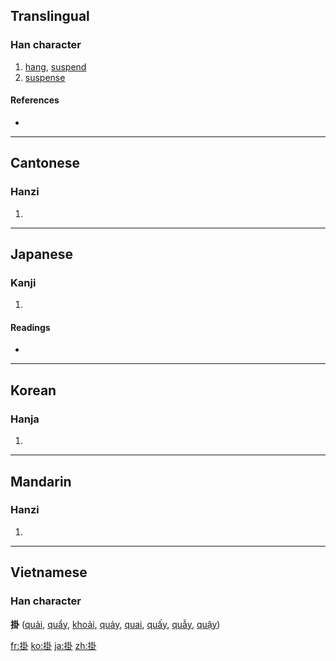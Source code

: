 {{also|挂}}
==Translingual==

===Han character===
{{Han char|rn=64|rad=手|as=08|sn=11|four=5300<sub>0</sub>|canj=手土土卜 (QGGY)}}

# [[hang]], [[suspend]]
# [[suspense]]

====References====
* {{Han ref|kx=0438.050|dkj=12267|dj=0788.030|hdz=31890.130|uh=639B|ud=25499|bh=B1BE|bd=45502}}

----

==Cantonese==

===Hanzi===
{{yue-hanzi|jyut=|y=gwa3|sim=挂}}

# {{defn|Cantonese}}

----

==Japanese==

===Kanji===
{{ja-kanji|grade=c|rs=手08}}

# {{defn|Japanese}}

====Readings====
* {{ja-readings|on=[[か]] (ka), [[かい]] (kai)|kun=[[かける]] (kakeru), [[かかる]] (kakaru), [[かかり]] (kakari)}}

----

==Korean==

===Hanja===
{{ko-hanja|hangeul=괘|eumhun=|rv=gwae|mr=kwae|y=kway}}

# {{defn|Korean}}

----

==Mandarin==

===Hanzi===
{{cmn-hanzi|sim=挂|pin=[[guà]] ([[gua4]])|wg=kua<sup>4</sup>}}

# {{defn|Mandarin}}

----

==Vietnamese==
===Han character===
'''掛''' ([[quải]], [[quẩy]], [[khoải]], [[quảy]], [[quai]], [[quấy]], [[quẫy]], [[quậy]])

[[fr:掛]]
[[ko:掛]]
[[ja:掛]]
[[zh:掛]]
